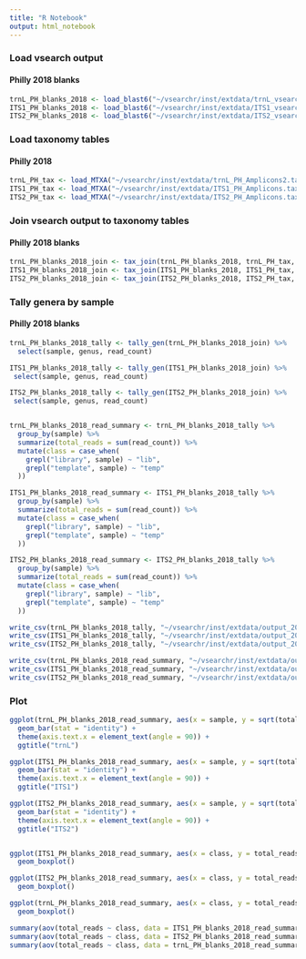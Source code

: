 ```yaml
---
title: "R Notebook"
output: html_notebook
---
```


### Load vsearch output
#### Philly 2018 blanks
```r
trnL_PH_blanks_2018 <- load_blast6("~/vsearchr/inst/extdata/trnL_vsearch_philly_2018.output/blanks/")
ITS1_PH_blanks_2018 <- load_blast6("~/vsearchr/inst/extdata/ITS1_vsearch_philly_2018.output/blanks/")
ITS2_PH_blanks_2018 <- load_blast6("~/vsearchr/inst/extdata/ITS2_vsearch_philly_2018.output/blanks/")
```

### Load taxonomy tables
#### Philly 2018
```r
trnL_PH_tax <- load_MTXA("~/vsearchr/inst/extdata/trnL_PH_Amplicons2.tax")
ITS1_PH_tax <- load_MTXA("~/vsearchr/inst/extdata/ITS1_PH_Amplicons.tax")
ITS2_PH_tax <- load_MTXA("~/vsearchr/inst/extdata/ITS2_PH_Amplicons.tax")
```

### Join vsearch output to taxonomy tables
#### Philly 2018 blanks
```r
trnL_PH_blanks_2018_join <- tax_join(trnL_PH_blanks_2018, trnL_PH_tax, min_id = 97.0, min_len = 150)
ITS1_PH_blanks_2018_join <- tax_join(ITS1_PH_blanks_2018, ITS1_PH_tax, min_id = 95.0, min_len = 300)
ITS2_PH_blanks_2018_join <- tax_join(ITS2_PH_blanks_2018, ITS2_PH_tax, min_id = 95.0, min_len = 300)
```

### Tally genera by sample
#### Philly 2018 blanks
```r
trnL_PH_blanks_2018_tally <- tally_gen(trnL_PH_blanks_2018_join) %>%
  select(sample, genus, read_count) 

ITS1_PH_blanks_2018_tally <- tally_gen(ITS1_PH_blanks_2018_join) %>%
 select(sample, genus, read_count) 

ITS2_PH_blanks_2018_tally <- tally_gen(ITS2_PH_blanks_2018_join) %>%
 select(sample, genus, read_count) 


trnL_PH_blanks_2018_read_summary <- trnL_PH_blanks_2018_tally %>%
  group_by(sample) %>%
  summarize(total_reads = sum(read_count)) %>%
  mutate(class = case_when(
    grepl("library", sample) ~ "lib",
    grepl("template", sample) ~ "temp"
  ))

ITS1_PH_blanks_2018_read_summary <- ITS1_PH_blanks_2018_tally %>%
  group_by(sample) %>%
  summarize(total_reads = sum(read_count)) %>%
  mutate(class = case_when(
    grepl("library", sample) ~ "lib",
    grepl("template", sample) ~ "temp"
  ))

ITS2_PH_blanks_2018_read_summary <- ITS2_PH_blanks_2018_tally %>%
  group_by(sample) %>%
  summarize(total_reads = sum(read_count)) %>%
  mutate(class = case_when(
    grepl("library", sample) ~ "lib",
    grepl("template", sample) ~ "temp"
  ))

write_csv(trnL_PH_blanks_2018_tally, "~/vsearchr/inst/extdata/output_2018/trnL_control_tally_2018.csv")
write_csv(ITS1_PH_blanks_2018_tally, "~/vsearchr/inst/extdata/output_2018/ITS1_control_tally_2018.csv")
write_csv(ITS2_PH_blanks_2018_tally, "~/vsearchr/inst/extdata/output_2018/ITS2_control_tally_2018.csv")

write_csv(trnL_PH_blanks_2018_read_summary, "~/vsearchr/inst/extdata/output_2018/trnL_control_read_summary_2018.csv")
write_csv(ITS1_PH_blanks_2018_read_summary, "~/vsearchr/inst/extdata/output_2018/ITS1_control_read_summary_2018.csv")
write_csv(ITS2_PH_blanks_2018_read_summary, "~/vsearchr/inst/extdata/output_2018/ITS2_control_read_summary_2018.csv")
```

### Plot
```r
ggplot(trnL_PH_blanks_2018_read_summary, aes(x = sample, y = sqrt(total_reads))) +
  geom_bar(stat = "identity") +
  theme(axis.text.x = element_text(angle = 90)) +
  ggtitle("trnL")

ggplot(ITS1_PH_blanks_2018_read_summary, aes(x = sample, y = sqrt(total_reads))) +
  geom_bar(stat = "identity") +
  theme(axis.text.x = element_text(angle = 90)) +
  ggtitle("ITS1")

ggplot(ITS2_PH_blanks_2018_read_summary, aes(x = sample, y = sqrt(total_reads))) +
  geom_bar(stat = "identity") +
  theme(axis.text.x = element_text(angle = 90)) +
  ggtitle("ITS2")


ggplot(ITS1_PH_blanks_2018_read_summary, aes(x = class, y = total_reads)) +
  geom_boxplot()

ggplot(ITS2_PH_blanks_2018_read_summary, aes(x = class, y = total_reads)) +
  geom_boxplot()

ggplot(trnL_PH_blanks_2018_read_summary, aes(x = class, y = total_reads)) +
  geom_boxplot()

summary(aov(total_reads ~ class, data = ITS1_PH_blanks_2018_read_summary))
summary(aov(total_reads ~ class, data = ITS2_PH_blanks_2018_read_summary))
summary(aov(total_reads ~ class, data = trnL_PH_blanks_2018_read_summary))

`````
